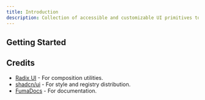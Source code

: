 ```yaml
---
title: Introduction
description: Collection of accessible and customizable UI primitives to build your own components.
---
```



## Getting Started

<Cards>
  <Card
    title="Components"
    href="/docs/components/input"
    description="Explore our collection of UI components."
  />
</Cards>

## Credits

- [Radix UI](https://radix-ui.com) - For composition utilities.
- [shadcn/ui](https://ui.shadcn.com) - For style and registry distribution.
- [FumaDocs](https://fumadocs.com) - For documentation.
